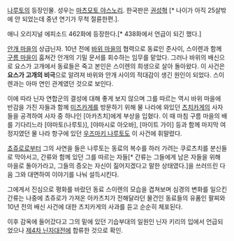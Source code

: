 [[나루토]]의 등장인물. 성우는 [[마츠모토 야스노리]]. 한국판은 [[권성혁]] [* 나이가 아직 25살밖에 안 되었는데 중년 연기가 무척 절륜한편.].

애니 오리지널 에피소드 462화에 등장한다.[* 438화에서 언급이 되긴 했다.]

[[안개 마을]]의 상급닌자. 10년 전에 [[바위 마을]]의 협력으로 동료인 준사이, 스이렌과 함께 [[구름 마을]]이 훔쳐간 안개의 기밀 문서를 회수하는 임무를 맡았다. 그러나 바위의 배신으로 요스가 고개에서 동료들은 죽고 본인은 스이렌의 희생으로 살아 돌아왔다. 이 사건은 '''요스가 고개의 비극'''으로 알려져 바위와 안개 사이의 적대감이 생긴 원인이 되었다. 스이렌과는 아마 연인 관계였던 것으로 보인다.

이에 따라 닌자 연합군의 결성에 대해 좋게 보지 않으며 그를 따르는 역시 바위 마을에 반감을 가진 자들과 함께 [[미즈카게]]를 방문하기 위해 물 나라에 와있던 [[츠치카게]]의 사자들을 공격하여 사자 중 하나인 [아카츠치]에게 부상을 입혔다. 이 때 마침 구름 마을의 배를 기다리느라 [야마토(나루토)], [야마시로 아오바], [마이트 가이] 등과 함께 마지막 여정지였던 물 나라 항구에 있던 [[우즈마키 나루토]]도 이 사건에 휘말렸다.  

[[쵸쥬로]]로부터 그의 사연을 들은 나루토는 동료의 복수를 하러 가려는 쿠로츠치를 분신들로 막아서고, 간류와 함께 있던 그를 따르는 자들[* 간류는 그들에게 남은 자들을 위해 마을로 돌아가라고, 그들의 증오는 자신이 짊어지겠다고 말한 상태였다.]을 쓰러뜨린 다음 그와 대면하여 이야기를 나눠 설득시킨다.

그에게서 진심으로 평화를 바랐던 동료 스이렌의 모습을 겹쳐보며 심경의 변화를 일으킨 간류는 나중에 쵸쥬로가 가져온 아카츠치가 전해달라던 물건인 동료들의 유품인 팔찌와 10년 전의 배신 사건에 대한 츠치카게의 사과를 듣고 순순히 체포된다.

이후 감옥에 들어갔다고 그의 밑에 있던 기습부대의 일원인 닌자 키리의 입에서 언급되었으나 [[제4차 닌자대전]]에 합류한 것으로 확인. 
